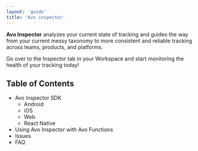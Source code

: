 ```yaml
---
layout: 'guide'
title: 'Avo inspector'
---
```



**Avo Inspector** analyzes your current state of tracking and guides the way from your current messy taxonomy to more consistent and reliable tracking across teams, products, and platforms.

Go over to the Inspector tab in your Workspace and start monitoring the health of your tracking today!

## Table of Contents

- <Link passHref href="/inspector/sdk">
    <a>Avo Inspector SDK</a>
  </Link>

  - <Link passHref href="/inspector/sdk/android">
      <a>Android</a>
    </Link>
  - <Link passHref href="/inspector/sdk/ios">
      <a>iOS</a>
    </Link>
  - <Link passHref href="/inspector/sdk/js">
      <a>Web</a>
    </Link>
  - <Link passHref href="/inspector/sdk/react-native">
      <a>React Native</a>
    </Link>

- <Link passHref href="/inspector/using-inspector-with-avo-functions">
    <a>Using Avo Inspector with Avo Functions</a>
  </Link>

- <Link passHref href="/inspector/issue-identifier">
    <a>Issues</a>
  </Link>
- <Link passHref href="/inspector/faq">
    <a>FAQ</a>
  </Link>
